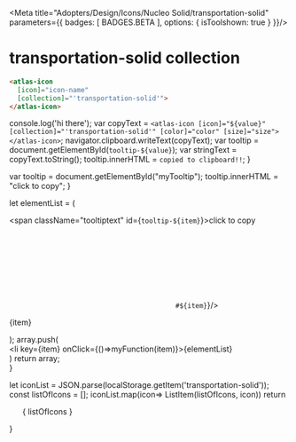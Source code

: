 
<Meta title="Adopters/Design/Icons/Nucleo Solid/transportation-solid" parameters={{ badges: [ BADGES.BETA ], options: { isToolshown: true } }}/>

# transportation-solid collection

```html
<atlas-icon 
  [icon]="icon-name"  
  [collection]="'transportation-solid'">
</atlas-icon>

```

<style>
{`
/* NOTE: This css is generated by Nucleo */
ul {
  display: flex;
  flex-wrap: wrap;
  justify-content: center;
  padding-left: 0;
}

ul li {
  border-radius: .4em;
  transition: background-color .2s;
  user-select: none;
  overflow: hidden;
  text-align: center;
  padding: 2em 1em 1em;
}

ul li:hover {
  background: hsla(0, 0%, 0%, 0.05);
  cursor: pointer;
}

ul p {
  display: block;
  font-size: 0.75rem;
  color: hsla(0, 0%, 0%, 0.5);
  user-select: text;
  cursor: pointer;
  max-width: 6rem;
  padding: 8px 0 4px;
}

ul p::selection {
  background: hsl(230, 93%, 66%);
  color: #fff;
}

ul p::-moz-selection {
  background: hsl(230, 93%, 66%);
  color: #fff;
}

.svg-wrapper {
  font-size: 32px;
}

.svg-wrapper svg {
  display: block;
  margin: 0 auto 10px;
}

/* --------------------------------

Icons

-------------------------------- */

:root {
  --icon-color-primary: inherit;
  --icon-color-secondary: currentColor;
}

.icon {
  display: inline-block;
  color: var(--icon-color-primary); /* icon primary color */
  height: 1em;
  width: 1em;
  line-height: 1;
  flex-shrink: 0;
  max-width: initial;
}

.icon use {
  /* icon secondary color */
  fill: var(--icon-color-secondary);
  stroke: var(--icon-color-secondary);
}

.css-122ju8q {
    padding: 0;
}

.icon-name {
    font-size: 12px;
}

/* --------------------------------

Caps/Corners

-------------------------------- */

.icon use {
  --icon-stroke-linecap-butt: butt;
  stroke-miterlimit: 10;
  stroke-linecap: square;
  stroke-linejoin: miter;
}

.stroke-round use {
  --icon-stroke-linecap-butt: round;
  stroke-linecap: round;
  stroke-linejoin: round;
}

/* --------------------------------

Tooltip

-------------------------------- */

.tooltip {
  position: relative;
  display: inline-block;
}

.tooltip .tooltiptext {
  visibility: hidden;
  width: 100%;
  background-color: #f6f9fc;
  color: #242323;
  text-align: center;
  padding: 3px;
  position: absolute;
  z-index: 1;
  bottom: 84%;
  left: 50%;
  margin-left: -75px;
  opacity: 0;
  transition: opacity 0.3s;
  font-size: 11px;
  justify-content: center;
  display: flex;
  align-items: center;
}

.tooltip:hover .tooltiptext {
  visibility: visible;
  opacity: 1;
}
    
    `}
</style>


  console.log('hi there');
  var copyText = `<atlas-icon [icon]="${value}" [collection]="'transportation-solid'" [color]="color" [size]="size"></atlas-icon>`;
  navigator.clipboard.writeText(copyText);
  var tooltip = document.getElementById(`tooltip-${value}`);
  var stringText = copyText.toString();
  tooltip.innerHTML = `copied to clipboard!!`;
}

  var tooltip = document.getElementById("myTooltip");
  tooltip.innerHTML = "click to copy";
}

  let elementList = (
      <div>
          <span className="tooltiptext" id={`tooltip-${item}`}>click to copy</span>
          <div className="svg-wrapper">
          <svg className="icon">
            <use href={`#${item}`}/>
          </svg>
          </div>
          <p  data-folder="">
          {item}
          </p> 
      </div>
  );
  array.push( <div className="tooltip" key={item}><li key={item} onClick={()=>myFunction(item)}>{elementList}</li></div>)
  return array;   
}

  let iconList = JSON.parse(localStorage.getItem('transportation-solid'));
  const listOfIcons = [];
  iconList.map(icon=> ListItem(listOfIcons, icon))
  return <ul>{ listOfIcons }</ul>
}

<Base/>
<svg xmlns="http://www.w3.org/2000/svg">
  <defs>
    <symbol id="boat" viewBox="0 0 24 24">
      <path fill="currentColor" d="M10.5 4.5a.75.75 0 0 0-.75-.75H7.5a.75.75 0 0 0-.75.75V6h3.75V4.5Zm9.75 11.25a.75.75 0 0 0-.75.75c0 1.24-1.01 2.25-2.25 2.25a2.245 2.245 0 0 1-1.966-1.184c-.264-.483-1.055-.483-1.318 0A2.243 2.243 0 0 1 12 18.75a2.245 2.245 0 0 1-1.966-1.184c-.264-.483-1.055-.483-1.318 0A2.243 2.243 0 0 1 6.75 18.75c-1.24 0-2.25-1.01-2.25-2.25a.75.75 0 0 0-1.5 0 3.754 3.754 0 0 0 3.75 3.75c.995 0 1.934-.4 2.625-1.088A3.722 3.722 0 0 0 12 20.25c.995 0 1.934-.4 2.625-1.088a3.722 3.722 0 0 0 2.625 1.088A3.754 3.754 0 0 0 21 16.5a.75.75 0 0 0-.75-.75Z"/>
      <path fill="currentColor" d="M6 16.5a.75.75 0 0 1-.712-.513l-1.5-4.5A.752.752 0 0 1 4.5 10.5h.75V8.25A.75.75 0 0 1 6 7.5h9a.75.75 0 0 1 .671.415l1.293 2.585H19.5a.751.751 0 0 1 .671 1.086l-2.25 4.5a.75.75 0 1 1-1.341-.671L18.287 12H5.54l1.171 3.512A.75.75 0 0 1 6 16.5Z"/>
    </symbol>
    <symbol id="boat-front" viewBox="0 0 24 24">
      <path fill="currentColor" d="M13.5 3.75a.75.75 0 0 0-.75-.75h-1.5a.75.75 0 0 0-.75.75v1.5h3v-1.5Zm6.75 12.826a.75.75 0 0 0-.75.75c0 1.24-1.01 2.25-2.25 2.25a2.246 2.246 0 0 1-1.966-1.184c-.264-.483-1.055-.483-1.318 0a2.245 2.245 0 0 1-1.967 1.184 2.245 2.245 0 0 1-1.966-1.184c-.263-.483-1.055-.483-1.318 0a2.242 2.242 0 0 1-1.965 1.184c-1.24 0-2.25-1.01-2.25-2.25a.75.75 0 0 0-1.5 0 3.754 3.754 0 0 0 3.75 3.75c.995 0 1.934-.4 2.625-1.088A3.722 3.722 0 0 0 12 21.076c.995 0 1.934-.4 2.625-1.088a3.722 3.722 0 0 0 2.625 1.088 3.754 3.754 0 0 0 3.75-3.75.75.75 0 0 0-.75-.75Z"/>
      <path fill="currentColor" d="M7.085 17.92a.75.75 0 0 1-1.006-.335l-1.5-3a.75.75 0 0 1 .307-.99L6 12.975V7.5a.75.75 0 0 1 .75-.75h10.5a.75.75 0 0 1 .75.75v5.476l1.114.618a.75.75 0 0 1 .307.991l-1.5 3a.75.75 0 0 1-1.342-.67l1.179-2.358L12 11.358l-5.758 3.198 1.178 2.358a.75.75 0 0 1-.335 1.006Z"/>
    </symbol>
    <symbol id="bus" viewBox="0 0 24 24">
      <path fill="currentColor" d="M18.75 5.25H5.25C4.01 5.25 3 6.26 3 7.5v8.25c0 .414.336.75.75.75h.788a2.62 2.62 0 0 0 2.587 2.25 2.62 2.62 0 0 0 2.587-2.25h4.575a2.62 2.62 0 0 0 2.587 2.25 2.62 2.62 0 0 0 2.587-2.25h.789a.75.75 0 0 0 .75-.75V7.5c0-1.24-1.01-2.25-2.25-2.25Zm.75 2.25v3h-3V6.75h2.25c.413 0 .75.337.75.75ZM5.25 6.75H15v3.75H4.5v-3c0-.413.337-.75.75-.75Zm1.875 10.5c-.62 0-1.125-.505-1.125-1.125S6.505 15 7.125 15s1.125.505 1.125 1.125-.505 1.125-1.125 1.125Zm9.75 0c-.62 0-1.125-.505-1.125-1.125S16.255 15 16.875 15 18 15.505 18 16.125s-.505 1.125-1.125 1.125Z"/>
    </symbol>
    <symbol id="bus-front" viewBox="0 0 24 24">
      <path fill="currentColor" d="M17.25 3H6.75C5.51 3 4.5 4.01 4.5 5.25V18c0 .414.335.75.75.75h13.5a.75.75 0 0 0 .75-.75V5.25C19.5 4.01 18.49 3 17.25 3ZM7.5 16.5a.75.75 0 1 1 0-1.5.75.75 0 0 1 0 1.5Zm9 0a.75.75 0 1 1 0-1.5.75.75 0 0 1 0 1.5Zm1.5-3.75H6V6h12v6.75ZM5.25 19.5v.75c0 .414.335.75.75.75h2.25a.75.75 0 0 0 .75-.75v-.75H5.25Zm9.75.75v-.75h3.75v.75A.75.75 0 0 1 18 21h-2.25a.75.75 0 0 1-.75-.75Z"/>
    </symbol>
    <symbol id="car" viewBox="0 0 24 24">
      <path fill="currentColor" d="M20.25 9.75h-3.326l-2.031-3.386A.748.748 0 0 0 14.25 6h-7.5a.75.75 0 0 0-.586.281l-3 3.75A.752.752 0 0 0 3 10.5V15c0 .414.335.75.75.75h.788A2.62 2.62 0 0 0 7.125 18a2.62 2.62 0 0 0 2.587-2.25h3.825A2.62 2.62 0 0 0 16.125 18a2.62 2.62 0 0 0 2.587-2.25h1.539A.75.75 0 0 0 21 15v-4.5a.75.75 0 0 0-.75-.75Zm-5.075 0H11.25V7.5h2.575l1.35 2.25ZM7.11 7.5h2.64v2.25H5.31l1.8-2.25Zm.015 9C6.505 16.5 6 15.995 6 15.375s.505-1.125 1.125-1.125 1.125.505 1.125 1.125S7.745 16.5 7.125 16.5Zm9 0c-.62 0-1.125-.505-1.125-1.125s.505-1.125 1.125-1.125 1.125.505 1.125 1.125-.505 1.125-1.125 1.125Z"/>
    </symbol>
    <symbol id="car-front" viewBox="0 0 24 24">
      <path fill="currentColor" d="m19.435 10.125.906.905A2.233 2.233 0 0 1 21 12.621V16.5a.75.75 0 0 1-.75.75H3.75A.75.75 0 0 1 3 16.5v-3.879a2.233 2.233 0 0 1 .66-1.59l.905-.906 1.192-5.362A2.237 2.237 0 0 1 7.95 3h8.1a2.237 2.237 0 0 1 2.193 1.763l1.192 5.362ZM7.482 4.665a.745.745 0 0 0-.261.422L6.185 9.75h11.63l-1.033-4.663a.745.745 0 0 0-.732-.587h-8.1a.746.746 0 0 0-.468.165ZM5.75 14.81A1.125 1.125 0 1 0 7 12.94a1.125 1.125 0 0 0-1.25 1.87Zm11.25 0a1.125 1.125 0 1 0 1.25-1.87A1.125 1.125 0 0 0 17 14.81Zm-8.75 3.94h-4.5v1.5a.75.75 0 0 0 .75.75h3a.75.75 0 0 0 .75-.75v-1.5Zm12 0h-4.5v1.5a.75.75 0 0 0 .75.75h3a.75.75 0 0 0 .75-.75v-1.5Z"/>
    </symbol>
    <symbol id="cone" viewBox="0 0 24 24">
      <path fill="currentColor" d="M13.5 3c.3 0 .6.225.75.525L15.975 9h-7.95L9.75 3.525c.15-.3.45-.525.75-.525h3Zm2.925 7.5h-8.85l-.975 3h10.8l-.975-3Zm3.825 9h-.975L17.85 15H6.15l-1.425 4.5H3.75c-.45 0-.75.3-.75.75s.3.75.75.75h16.5c.45 0 .75-.3.75-.75s-.3-.75-.75-.75Z"/>
    </symbol>
    <symbol id="control-panel" viewBox="0 0 24 24">
      <path fill="currentColor" d="M19.5 14.25a.75.75 0 1 1 0-1.5h1.462a8.956 8.956 0 0 0-2.096-5.056l-1.032 1.033a.75.75 0 1 1-1.061-1.06l1.033-1.033a8.956 8.956 0 0 0-5.056-2.096V6a.75.75 0 1 1-1.5 0V4.538a9.005 9.005 0 0 0-8.212 8.212H4.5a.75.75 0 1 1 0 1.5H3.033a9.018 9.018 0 0 0 2.025 4.978l.225.272h13.434l.225-.272a9.018 9.018 0 0 0 2.025-4.978H19.5Zm-6.44.31a1.5 1.5 0 0 1-2.12 0c-.45-.45-3.414-4.85-3.75-5.35a.375.375 0 0 1 .52-.521c.5.336 4.9 3.3 5.351 3.75a1.5 1.5 0 0 1 0 2.121Z"/>
    </symbol>
    <symbol id="train" viewBox="0 0 24 24">
      <path fill="currentColor" d="M7.5 3h9c1.24 0 2.25 1.01 2.25 2.25v10.5a.75.75 0 0 1-.75.75h-1.036l1.707 3.415a.75.75 0 0 1-1.341.67l-.543-1.085H7.213l-.543 1.085a.75.75 0 0 1-1.342-.671L7.036 16.5H6a.75.75 0 0 1-.75-.75V5.25C5.25 4.01 6.26 3 7.5 3Zm1.213 13.5-.75 1.5h8.073l-.75-1.5H8.713Zm-1.213-3a.75.75 0 1 0 1.5 0 .75.75 0 0 0-1.5 0Zm7.5 0a.75.75 0 1 0 1.5 0 .75.75 0 0 0-1.5 0Zm1.5-3a.75.75 0 0 0 .75-.75v-4.5a.75.75 0 0 0-.75-.75h-9a.75.75 0 0 0-.75.75v4.5c0 .414.336.75.75.75h9ZM3 7.5h1.5v3.75H3V7.5Zm18 0h-1.5v3.75H21V7.5Z"/>
    </symbol>
  </defs>
</svg>


































